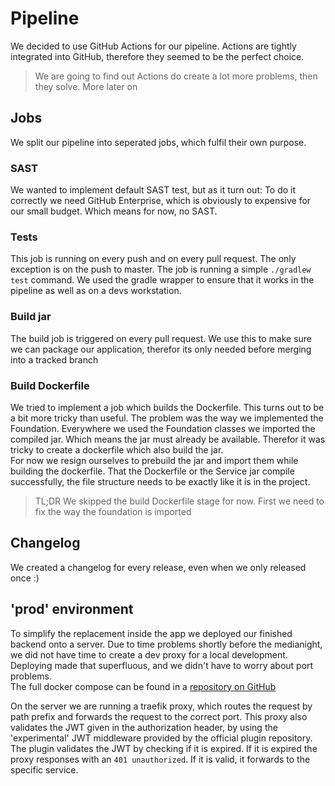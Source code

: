 # Pipeline

We decided to use GitHub Actions for our pipeline. Actions are tightly integrated into GitHub, therefore they seemed to
be the perfect choice.
> We are going to find out Actions do create a lot more problems, then they solve. More later on

## Jobs

We split our pipeline into seperated jobs, which fulfil their own purpose.

### SAST

We wanted to implement default SAST test, but as it turn out: To do it correctly we need GitHub Enterprise, which is
obviously to expensive for our small budget. Which means for now, no SAST.

### Tests

This job is running on every push and on every pull request. The only exception is on the push to master. The job is
running a simple `./gradlew test` command. We used the gradle wrapper to ensure that it works in the pipeline as well as
on a devs workstation.

### Build jar

The build job is triggered on every pull request. We use this to make sure we can package our application, therefor its
only needed before merging into a tracked branch

### Build Dockerfile

We tried to implement a job which builds the Dockerfile. This turns out to be a bit more tricky than useful. The
problem was the way we implemented the Foundation. Everywhere we used the Foundation classes we imported the compiled
jar. Which means the jar must already be available. Therefor it was tricky to create a dockerfile which also build the
jar. </br>
For now we resign ourselves to prebuild the jar and import them while building the dockerfile. That the Dockerfile or
the
Service jar compile successfully, the file structure needs to be exactly like it is in the project.

> TL;DR We skipped the build Dockerfile stage for now. First we need to fix the way the foundation is imported

## Changelog

We created a changelog for every release, even when we only released once :)

## 'prod' environment

To simplify the replacement inside the app we deployed our finished backend onto a server. Due to time problems shortly
before the medianight, we did not have time to create a dev proxy for a local development. Deploying made that
superfluous, and we didn't have to worry about port problems.</br>
The full docker compose can be found in a [repository on GitHub](https://github.com/pomovillage/prod-server-stack)

On the server we are running a traefik proxy, which routes the request by path prefix and forwards the request to the
correct port. This proxy also validates the JWT given in the authorization header, by using the 'experimental' JWT
middleware provided by the official plugin repository. The plugin validates the JWT by checking if it is expired. If
it is expired the proxy responses with an `401 unauthorized`. If it is valid, it forwards to the specific service.
